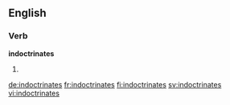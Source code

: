 ==English==

===Verb===
'''indoctrinates'''

# {{en-third-person singular of|indoctrinate}}

[[de:indoctrinates]]
[[fr:indoctrinates]]
[[fi:indoctrinates]]
[[sv:indoctrinates]]
[[vi:indoctrinates]]